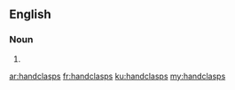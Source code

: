 ==English==

===Noun===
{{head|en|plural}}

# {{plural of|handclasp|lang=en|nocat=1}}

[[ar:handclasps]]
[[fr:handclasps]]
[[ku:handclasps]]
[[my:handclasps]]